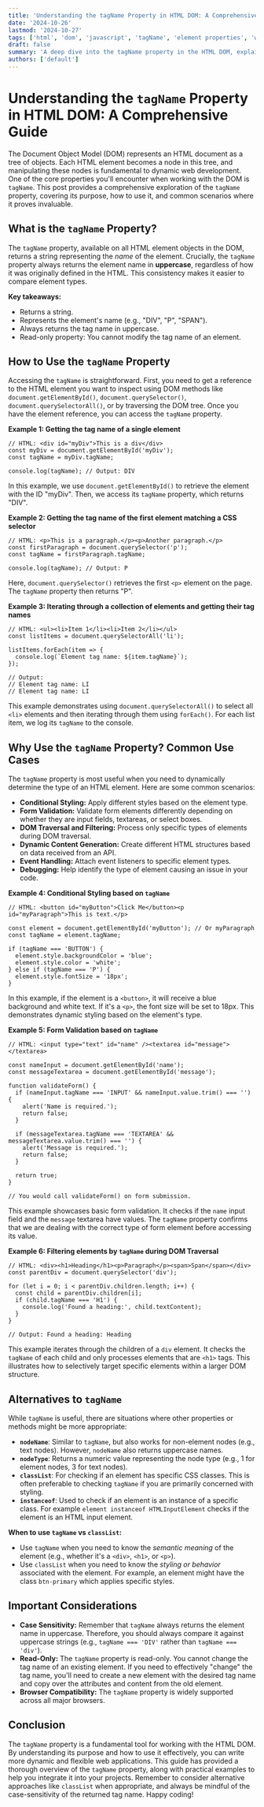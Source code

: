 ```yaml
---
title: 'Understanding the tagName Property in HTML DOM: A Comprehensive Guide'
date: '2024-10-26'
lastmod: '2024-10-27'
tags: ['html', 'dom', 'javascript', 'tagName', 'element properties', 'web development']
draft: false
summary: 'A deep dive into the tagName property in the HTML DOM, explaining its purpose, usage with practical examples, and best practices for web developers.'
authors: ['default']
---
```


# Understanding the `tagName` Property in HTML DOM: A Comprehensive Guide

The Document Object Model (DOM) represents an HTML document as a tree of objects. Each HTML element becomes a node in this tree, and manipulating these nodes is fundamental to dynamic web development. One of the core properties you'll encounter when working with the DOM is `tagName`. This post provides a comprehensive exploration of the `tagName` property, covering its purpose, how to use it, and common scenarios where it proves invaluable.

## What is the `tagName` Property?

The `tagName` property, available on all HTML element objects in the DOM, returns a string representing the _name_ of the element. Crucially, the `tagName` property always returns the element name in **uppercase**, regardless of how it was originally defined in the HTML. This consistency makes it easier to compare element types.

**Key takeaways:**

- Returns a string.
- Represents the element's name (e.g., "DIV", "P", "SPAN").
- Always returns the tag name in uppercase.
- Read-only property: You cannot modify the tag name of an element.

## How to Use the `tagName` Property

Accessing the `tagName` is straightforward. First, you need to get a reference to the HTML element you want to inspect using DOM methods like `document.getElementById()`, `document.querySelector()`, `document.querySelectorAll()`, or by traversing the DOM tree. Once you have the element reference, you can access the `tagName` property.

**Example 1: Getting the tag name of a single element**

```plaintext
// HTML: <div id="myDiv">This is a div</div>
const myDiv = document.getElementById('myDiv');
const tagName = myDiv.tagName;

console.log(tagName); // Output: DIV
```

In this example, we use `document.getElementById()` to retrieve the element with the ID "myDiv". Then, we access its `tagName` property, which returns "DIV".

**Example 2: Getting the tag name of the first element matching a CSS selector**

```plaintext
// HTML: <p>This is a paragraph.</p><p>Another paragraph.</p>
const firstParagraph = document.querySelector('p');
const tagName = firstParagraph.tagName;

console.log(tagName); // Output: P
```

Here, `document.querySelector()` retrieves the first `<p>` element on the page. The `tagName` property then returns "P".

**Example 3: Iterating through a collection of elements and getting their tag names**

```plaintext
// HTML: <ul><li>Item 1</li><li>Item 2</li></ul>
const listItems = document.querySelectorAll('li');

listItems.forEach(item => {
  console.log(`Element tag name: ${item.tagName}`);
});

// Output:
// Element tag name: LI
// Element tag name: LI
```

This example demonstrates using `document.querySelectorAll()` to select all `<li>` elements and then iterating through them using `forEach()`. For each list item, we log its `tagName` to the console.

## Why Use the `tagName` Property? Common Use Cases

The `tagName` property is most useful when you need to dynamically determine the type of an HTML element. Here are some common scenarios:

- **Conditional Styling:** Apply different styles based on the element type.
- **Form Validation:** Validate form elements differently depending on whether they are input fields, textareas, or select boxes.
- **DOM Traversal and Filtering:** Process only specific types of elements during DOM traversal.
- **Dynamic Content Generation:** Create different HTML structures based on data received from an API.
- **Event Handling:** Attach event listeners to specific element types.
- **Debugging:** Help identify the type of element causing an issue in your code.

**Example 4: Conditional Styling based on `tagName`**

```plaintext
// HTML: <button id="myButton">Click Me</button><p id="myParagraph">This is text.</p>

const element = document.getElementById('myButton'); // Or myParagraph
const tagName = element.tagName;

if (tagName === 'BUTTON') {
  element.style.backgroundColor = 'blue';
  element.style.color = 'white';
} else if (tagName === 'P') {
  element.style.fontSize = '18px';
}
```

In this example, if the element is a `<button>`, it will receive a blue background and white text. If it's a `<p>`, the font size will be set to 18px. This demonstrates dynamic styling based on the element's type.

**Example 5: Form Validation based on `tagName`**

```plaintext
// HTML: <input type="text" id="name" /><textarea id="message"></textarea>

const nameInput = document.getElementById('name');
const messageTextarea = document.getElementById('message');

function validateForm() {
  if (nameInput.tagName === 'INPUT' && nameInput.value.trim() === '') {
    alert('Name is required.');
    return false;
  }

  if (messageTextarea.tagName === 'TEXTAREA' && messageTextarea.value.trim() === '') {
    alert('Message is required.');
    return false;
  }

  return true;
}

// You would call validateForm() on form submission.
```

This example showcases basic form validation. It checks if the `name` input field and the `message` textarea have values. The `tagName` property confirms that we are dealing with the correct type of form element before accessing its value.

**Example 6: Filtering elements by `tagName` during DOM Traversal**

```plaintext
// HTML: <div><h1>Heading</h1><p>Paragraph</p><span>Span</span></div>
const parentDiv = document.querySelector('div');

for (let i = 0; i < parentDiv.children.length; i++) {
  const child = parentDiv.children[i];
  if (child.tagName === 'H1') {
    console.log('Found a heading:', child.textContent);
  }
}

// Output: Found a heading: Heading
```

This example iterates through the children of a `div` element. It checks the `tagName` of each child and only processes elements that are `<h1>` tags. This illustrates how to selectively target specific elements within a larger DOM structure.

## Alternatives to `tagName`

While `tagName` is useful, there are situations where other properties or methods might be more appropriate:

- **`nodeName`**: Similar to `tagName`, but also works for non-element nodes (e.g., text nodes). However, `nodeName` also returns uppercase names.
- **`nodeType`**: Returns a numeric value representing the node type (e.g., 1 for element nodes, 3 for text nodes).
- **`classList`**: For checking if an element has specific CSS classes. This is often preferable to checking `tagName` if you are primarily concerned with styling.
- **`instanceof`**: Used to check if an element is an instance of a specific class. For example `element instanceof HTMLInputElement` checks if the element is an HTML input element.

**When to use `tagName` vs `classList`:**

- Use `tagName` when you need to know the _semantic meaning_ of the element (e.g., whether it's a `<div>`, `<h1>`, or `<p>`).
- Use `classList` when you need to know the _styling or behavior_ associated with the element. For example, an element might have the class `btn-primary` which applies specific styles.

## Important Considerations

- **Case Sensitivity:** Remember that `tagName` always returns the element name in uppercase. Therefore, you should always compare it against uppercase strings (e.g., `tagName === 'DIV'` rather than `tagName === 'div'`).
- **Read-Only:** The `tagName` property is read-only. You cannot change the tag name of an existing element. If you need to effectively "change" the tag name, you'll need to create a new element with the desired tag name and copy over the attributes and content from the old element.
- **Browser Compatibility:** The `tagName` property is widely supported across all major browsers.

## Conclusion

The `tagName` property is a fundamental tool for working with the HTML DOM. By understanding its purpose and how to use it effectively, you can write more dynamic and flexible web applications. This guide has provided a thorough overview of the `tagName` property, along with practical examples to help you integrate it into your projects. Remember to consider alternative approaches like `classList` when appropriate, and always be mindful of the case-sensitivity of the returned tag name. Happy coding!
